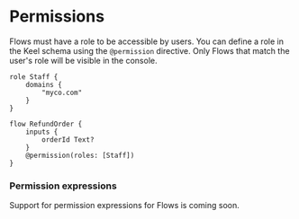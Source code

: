 # Permissions

Flows must have a role to be accessible by users. You can define a role in the Keel schema using the `@permission` directive.
Only Flows that match the user's role will be visible in the console.

```keel
role Staff {
	domains {
		"myco.com"
	}
}

flow RefundOrder {
	inputs {
		orderId Text?
	}
	@permission(roles: [Staff])
}
```

### Permission expressions

Support for permission expressions for Flows is coming soon.
